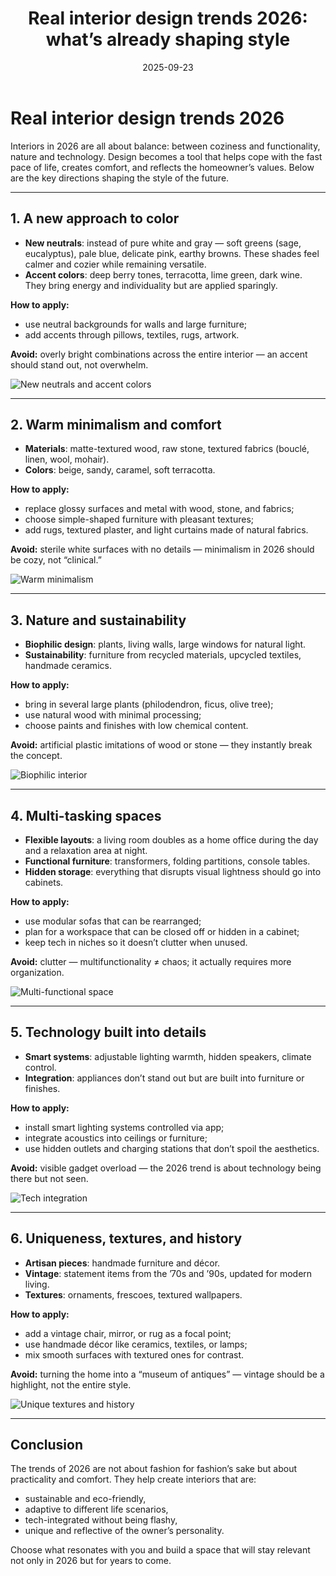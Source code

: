 ﻿---
title: "Real interior design trends 2026: what’s already shaping style"
description: "An overview of the most reliable interior trends of 2026 — colors, materials, functionality, and technology at the core."
date: 2025-09-23
cover: "/images/trends-2026/cover-en.png"
tags: ["design", "interior", "2026", "trends", "materials"]
---

# Real interior design trends 2026

Interiors in 2026 are all about balance: between coziness and functionality, nature and technology. Design becomes a tool that helps cope with the fast pace of life, creates comfort, and reflects the homeowner’s values. Below are the key directions shaping the style of the future.

---

## 1. A new approach to color

- **New neutrals**: instead of pure white and gray — soft greens (sage, eucalyptus), pale blue, delicate pink, earthy browns. These shades feel calmer and cozier while remaining versatile.
- **Accent colors**: deep berry tones, terracotta, lime green, dark wine. They bring energy and individuality but are applied sparingly.

**How to apply:**
- use neutral backgrounds for walls and large furniture;
- add accents through pillows, textiles, rugs, artwork.

**Avoid:** overly bright combinations across the entire interior — an accent should stand out, not overwhelm.

![New neutrals and accent colors](/images/trends-2026/colors.png)

---

## 2. Warm minimalism and comfort

- **Materials**: matte-textured wood, raw stone, textured fabrics (bouclé, linen, wool, mohair).
- **Colors**: beige, sandy, caramel, soft terracotta.

**How to apply:**
- replace glossy surfaces and metal with wood, stone, and fabrics;
- choose simple-shaped furniture with pleasant textures;
- add rugs, textured plaster, and light curtains made of natural fabrics.

**Avoid:** sterile white surfaces with no details — minimalism in 2026 should be cozy, not “clinical.”

![Warm minimalism](/images/trends-2026/warm-minimalism.png)

---

## 3. Nature and sustainability

- **Biophilic design**: plants, living walls, large windows for natural light.
- **Sustainability**: furniture from recycled materials, upcycled textiles, handmade ceramics.

**How to apply:**
- bring in several large plants (philodendron, ficus, olive tree);
- use natural wood with minimal processing;
- choose paints and finishes with low chemical content.

**Avoid:** artificial plastic imitations of wood or stone — they instantly break the concept.

![Biophilic interior](/images/trends-2026/biophilic.png)

---

## 4. Multi-tasking spaces

- **Flexible layouts**: a living room doubles as a home office during the day and a relaxation area at night.
- **Functional furniture**: transformers, folding partitions, console tables.
- **Hidden storage**: everything that disrupts visual lightness should go into cabinets.

**How to apply:**
- use modular sofas that can be rearranged;
- plan for a workspace that can be closed off or hidden in a cabinet;
- keep tech in niches so it doesn’t clutter when unused.

**Avoid:** clutter — multifunctionality ≠ chaos; it actually requires more organization.

![Multi-functional space](/images/trends-2026/multifunctional.png)

---

## 5. Technology built into details

- **Smart systems**: adjustable lighting warmth, hidden speakers, climate control.
- **Integration**: appliances don’t stand out but are built into furniture or finishes.

**How to apply:**
- install smart lighting systems controlled via app;
- integrate acoustics into ceilings or furniture;
- use hidden outlets and charging stations that don’t spoil the aesthetics.

**Avoid:** visible gadget overload — the 2026 trend is about technology being there but not seen.

![Tech integration](/images/trends-2026/smart-tech.png)

---

## 6. Uniqueness, textures, and history

- **Artisan pieces**: handmade furniture and décor.
- **Vintage**: statement items from the ’70s and ’90s, updated for modern living.
- **Textures**: ornaments, frescoes, textured wallpapers.

**How to apply:**
- add a vintage chair, mirror, or rug as a focal point;
- use handmade décor like ceramics, textiles, or lamps;
- mix smooth surfaces with textured ones for contrast.

**Avoid:** turning the home into a “museum of antiques” — vintage should be a highlight, not the entire style.

![Unique textures and history](/images/trends-2026/vintage.png)

---

## Conclusion

The trends of 2026 are not about fashion for fashion’s sake but about practicality and comfort. They help create interiors that are:
- sustainable and eco-friendly,
- adaptive to different life scenarios,
- tech-integrated without being flashy,
- unique and reflective of the owner’s personality.

Choose what resonates with you and build a space that will stay relevant not only in 2026 but for years to come.
